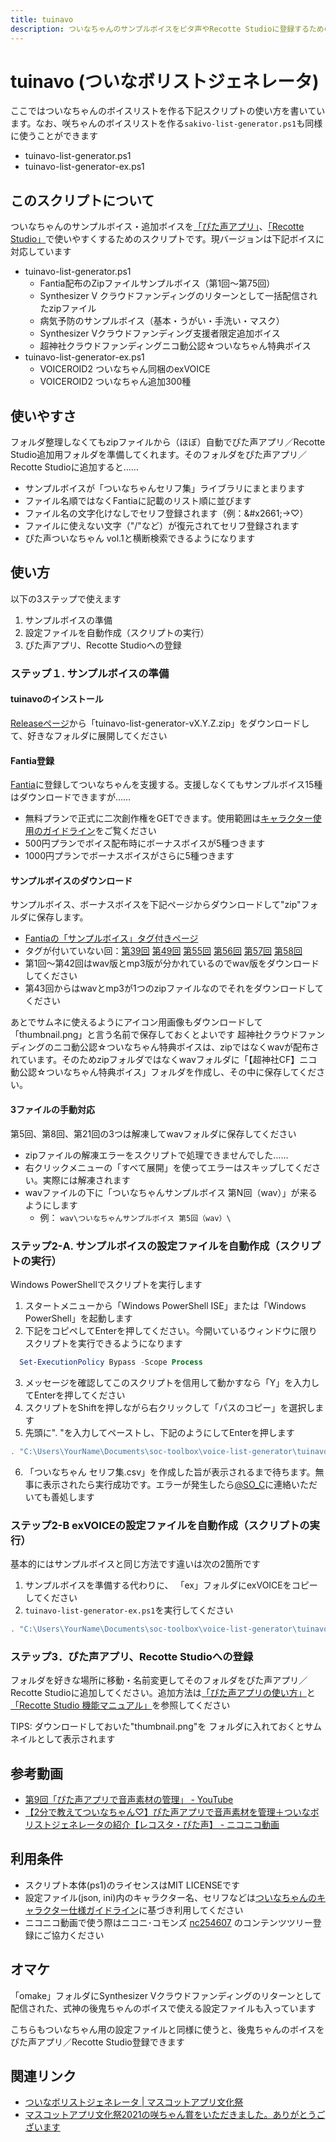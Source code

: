 ```yaml
---
title: tuinavo
description: ついなちゃんのサンプルボイスをピタ声やRecotte Studioに登録するためのスクリプト
---
```



# tuinavo (ついなボリストジェネレータ)

ここではついなちゃんのボイスリストを作る下記スクリプトの使い方を書いています。なお、咲ちゃんのボイスリストを作る`sakivo-list-generator.ps1`も同様に使うことができます

* tuinavo-list-generator.ps1
* tuinavo-list-generator-ex.ps1

## このスクリプトについて

ついなちゃんのサンプルボイス・追加ボイスを[「ぴた声アプリ」](https://www.ah-soft.com/trial/menu1.html)、[「Recotte Studio」](https://www.ah-soft.com/rs/)で使いやすくするためのスクリプトです。現バージョンは下記ボイスに対応しています

* tuinavo-list-generator.ps1
  * Fantia配布のZipファイルサンプルボイス（第1回～第75回）
  * Synthesizer V クラウドファンディングのリターンとして一括配信されたzipファイル
  * 病気予防のサンプルボイス（基本・うがい・手洗い・マスク）
  * Synthesizer Vクラウドファンディング支援者限定追加ボイス
  * 超神社クラウドファンディングニコ動公認☆ついなちゃん特典ボイス
* tuinavo-list-generator-ex.ps1
  * VOICEROID2 ついなちゃん同梱のexVOICE
  * VOICEROID2 ついなちゃん追加300種

## 使いやすさ

フォルダ整理しなくてもzipファイルから（ほぼ）自動でぴた声アプリ／Recotte Studio追加用フォルダを準備してくれます。そのフォルダをぴた声アプリ／Recotte Studioに追加すると……

* サンプルボイスが「ついなちゃんセリフ集」ライブラリにまとまります
* ファイル名順ではなくFantiaに記載のリスト順に並びます
* ファイル名の文字化けなしでセリフ登録されます（例：&amp;#x2661;→♡）
* ファイルに使えない文字（"/"など）が復元されてセリフ登録されます
* ぴた声ついなちゃん vol.1と横断検索できるようになります

## 使い方

以下の3ステップで使えます

1. サンプルボイスの準備
2. 設定ファイルを自動作成（スクリプトの実行）
3. ぴた声アプリ、Recotte Studioへの登録

### ステップ１. サンプルボイスの準備

#### tuinavoのインストール

[Releaseページ](https://github.com/so-c/soc-toolbox/releases)から「tuinavo-list-generator-vX.Y.Z.zip」をダウンロードして、好きなフォルダに展開してください

#### Fantia登録

[Fantia](https://fantia.jp/posts/8751)に登録してついなちゃんを支援する。支援しなくてもサンプルボイス15種はダウンロードできますが……

* 無料プランで正式に二次創作権をGETできます。使用範囲は[キャラクター使用のガイドライン](https://fantia.jp/posts/485684)をご覧ください
* 500円プランでボイス配布時にボーナスボイスが5種つきます
* 1000円プランでボーナスボイスがさらに5種つきます

#### サンプルボイスのダウンロード

サンプルボイス、ボーナスボイスを下記ページからダウンロードして"zip"フォルダに保存します。

* [Fantiaの「サンプルボイス」タグ付きページ](https://fantia.jp/fanclubs/326/posts?tag=サンプルボイス)
* タグが付いていない回：[第39回](https://fantia.jp/posts/361904)
[第49回](https://fantia.jp/posts/777271)
[第55回](https://fantia.jp/posts/1176521)
[第56回](https://fantia.jp/posts/1148480)
[第57回](https://fantia.jp/posts/1230812)
[第58回](https://fantia.jp/posts/1291413)
* 第1回～第42回はwav版とmp3版が分かれているのでwav版をダウンロードしてください
* 第43回からはwavとmp3が1つのzipファイルなのでそれをダウンロードしてください

<Callout type="info" emoji="ℹ️">
あとでサムネに使えるようにアイコン用画像もダウンロードして「thumbnail.png」と言う名前で保存しておくとよいです
</Callout>

<Callout type="warning" emoji="⚠️">
超神社クラウドファンディングのニコ動公認☆ついなちゃん特典ボイスは、zipではなくwavが配布されています。そのためzipフォルダではなくwavフォルダに「【超神社CF】ニコ動公認☆ついなちゃん特典ボイス」フォルダを作成し、その中に保存してください。
</Callout>

#### 3ファイルの手動対応

第5回、第8回、第21回の3つは解凍してwavフォルダに保存してください

* zipファイルの解凍エラーをスクリプトで処理できませんでした……
* 右クリックメニューの「すべて展開」を使ってエラーはスキップしてください。実際には解凍されます
* wavファイルの下に「ついなちゃんサンプルボイス 第N回（wav）」が来るようにします
  * 例： `wav\ついなちゃんサンプルボイス 第5回（wav）\`

### ステップ2-A. サンプルボイスの設定ファイルを自動作成（スクリプトの実行）

Windows PowerShellでスクリプトを実行します

1. スタートメニューから「Windows PowerShell ISE」または「Windows PowerShell」を起動します
2. 下記をコピペしてEnterを押してください。今開いているウィンドウに限りスクリプトを実行できるようになります
```ps1
  Set-ExecutionPolicy Bypass -Scope Process
```
3. メッセージを確認してこのスクリプトを信用して動かすなら「Y」を入力してEnterを押してください
4. スクリプトをShiftを押しながら右クリックして「パスのコピー」を選択します
5. 先頭に". "を入力してペーストし、下記のようにしてEnterを押します
```ps1
. "C:\Users\YourName\Documents\soc-toolbox\voice-list-generator\tuinavo\tuinavo-list-generator.ps1"
```
6. 「ついなちゃん セリフ集.csv」を作成した旨が表示されるまで待ちます。無事に表示されたら実行成功です。エラーが発生したら[@SO_C](https://twitter.com/SO_C)に連絡いただいても善処します


### ステップ2-B exVOICEの設定ファイルを自動作成（スクリプトの実行）

基本的にはサンプルボイスと同じ方法です違いは次の2箇所です

1. サンプルボイスを準備する代わりに、
  「ex」フォルダにexVOICEをコピーしてください
2. `tuinavo-list-generator-ex.ps1`を実行してください
```ps1
. "C:\Users\YourName\Documents\soc-toolbox\voice-list-generator\tuinavo\tuinavo-list-generator-ex.ps1"
```

### ステップ3．ぴた声アプリ、Recotte Studioへの登録

フォルダを好きな場所に移動・名前変更してそのフォルダをぴた声アプリ／Recotte Studioに追加してください。追加方法は[「ぴた声アプリの使い方」](https://www.ah-soft.com/pitagoe/app/guide/02_setup.html#2-1)と[「Recotte Studio 機能マニュアル」](https://www.ah-soft.com/rs/manual/voice_lib.html)を参照してください

TIPS: ダウンロードしておいた"thumbnail.png"を
      フォルダに入れておくとサムネイルとして表示されます

## 参考動画

* [第9回「ぴた声アプリで音声素材の管理」 \- YouTube](https://www.youtube.com/watch?v=KfCVTM4OaZA)
* [【2分で教えてついなちゃん♡】ぴた声アプリで音声素材を管理＋ついなボリストジェネレータの紹介【レコスタ・ぴた声】 \- ニコニコ動画](https://www.nicovideo.jp/watch/sm39480301)

## 利用条件

* スクリプト本体(ps1)のライセンスはMIT LICENSEです
* 設定ファイル(json, ini)内のキャラクター名、セリフなどは[ついなちゃんのキャラクター仕様ガイドライン](https://fantia.jp/posts/485684)に基づき利用してください
* ニコニコ動画で使う際はニコニ･コモンズ [nc254607](https://commons.nicovideo.jp/material/nc254607) のコンテンツツリー登録にご協力ください

## オマケ

「omake」フォルダにSynthesizer Vクラウドファンディングのリターンとして配信された、式神の後鬼ちゃんのボイスで使える設定ファイルも入っています

こちらもついなちゃん用の設定ファイルと同様に使うと、後鬼ちゃんのボイスをぴた声アプリ／Recotte Studio登録できます

## 関連リンク

* [ついなボリストジェネレータ | マスコットアプリ文化祭](https://mascot-apps-contest.azurewebsites.net/Works/586)
* [マスコットアプリ文化祭2021の咲ちゃん賞をいただきました。ありがとうございます](https://fantia.jp/posts/1150646)
